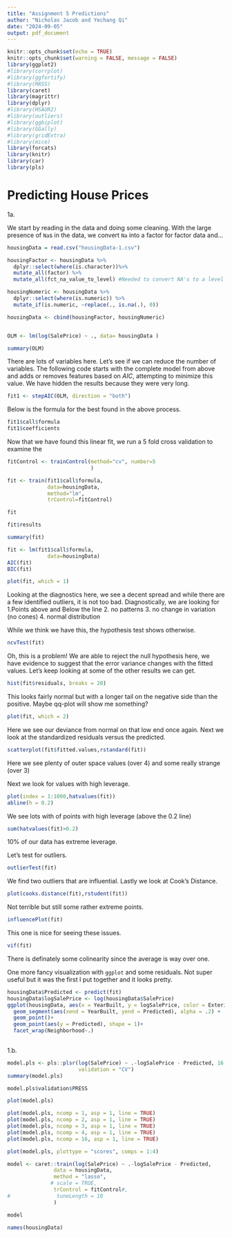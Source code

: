 ```yaml
---
title: "Assignment 5 Predictions"
author: "Nicholas Jacob and Yechang Qi"
date: "2024-09-05"
output: pdf_document
---
```


```r
knitr::opts_chunk$set(echo = TRUE)
knitr::opts_chunk$set(warning = FALSE, message = FALSE)
library(ggplot2)
#library(corrplot)
#library(ggfortify)
#library(MASS)
library(caret)
library(magrittr)
library(dplyr)
#library(HSAUR2)
#library(outliers)
#library(ggbiplot)
#library(GGally)
#library(gridExtra)
#library(mice)
library(forcats)
library(knitr)
library(car)
library(pls)
```
# Predicting House Prices

1a.

We start by reading in the data and doing some cleaning.  With the large presence of `Na`s in the data, we convert `Na` into a factor for factor data and...

```r
housingData = read.csv("housingData-1.csv")

housingFactor <- housingData %>% 
  dplyr::select(where(is.character))%>%
  mutate_all(factor) %>%
  mutate_all(fct_na_value_to_level) #Needed to convert NA's to a level to make the regression have enough data to go.

housingNumeric <- housingData %>% 
  dplyr::select(where(is.numeric)) %>%
  mutate_if(is.numeric, ~replace(., is.na(.), 0))

housingData <- cbind(housingFactor, housingNumeric)


OLM <- lm(log(SalePrice) ~ ., data= housingData )

summary(OLM)
```
There are lots of variables here.  Let's see if we can reduce the number of variables.  The following code starts with the complete model from above and adds or removes features based on $AIC$, attempting to minimize this value.  We have hidden the results because they were very long.
```r
fit1 <- stepAIC(OLM, direction = "both")
```
Below is the formula for the best found in the above process.
```r
fit1$call$formula
fit1$coefficients
```
Now that we have found this linear fit, we run a 5 fold cross validation to examine the 

```r
fitControl <- trainControl(method="cv", number=5
                           )

fit <- train(fit1$call$formula,
             data=housingData,
             method="lm",
             trControl=fitControl)

fit

fit$results

```
```r
summary(fit)
```
```r
fit <- lm(fit1$call$formula,
             data=housingData)
AIC(fit)
BIC(fit)
```

```r
plot(fit, which = 1)
```
Looking at the diagnostics here, we see a decent spread and while there are a few identified outliers, it is not too bad.  Diagnostically, we are looking for
1.Points above and Below the line
2. no patterns
3. no change in variation (no cones)
4. normal distribution

While we think we have this, the hypothesis test shows otherwise.
```r
ncvTest(fit)
```
Oh, this is a problem!  We are able to reject the null hypothesis here, we have evidence to suggest that the error variance changes with the fitted values.  Let's keep looking at some of the other results we can get.

```r
hist(fit$residuals, breaks = 20)
```
This looks fairly normal but with a longer tail on the negative side than the positive.  Maybe qq-plot will show me something?
```r
plot(fit, which = 2)
```
Here we see our deviance from normal on that low end once again.  Next we look at the standardized residuals versus the predicted.

```r
scatterplot(fit$fitted.values,rstandard(fit))
```
Here we see plenty of outer space values (over 4) and some really strange (over 3)

Next we look for values with high leverage.
```r

plot(index = 1:1000,hatvalues(fit))
abline(h = 0.2)
```
We see lots with of points with high leverage (above the 0.2 line)
```r
sum(hatvalues(fit)>0.2)
```
10\% of our data has extreme leverage. 

Let's test for outliers.

```r
outlierTest(fit)
```
We find two outliers that are influential.  Lastly we look at Cook's Distance.
```r
plot(cooks.distance(fit),rstudent(fit))
```
Not terrible but still some rather extreme points.

```r
influencePlot(fit)
```
This one is nice for seeing these issues.

```r
vif(fit)
```
There is definately some colinearity since the average is way over one.

One more fancy visualization with `ggplot` and some residuals.  Not super useful but it was the first I put together and it looks pretty.


```r
housingData$Predicted <- predict(fit)
housingData$logSalePrice <- log(housingData$SalePrice)
ggplot(housingData, aes(x = YearBuilt, y = logSalePrice, color = Exterior1st)) +
  geom_segment(aes(xend = YearBuilt, yend = Predicted), alpha = .2) +
  geom_point()+
  geom_point(aes(y = Predicted), shape = 1)+
  facet_wrap(Neighborhood~.) 
  
```
1.b.

```r
model.pls <- pls::plsr(log(SalePrice) ~ .-logSalePrice - Predicted, 16, data = housingData, #method = "oscorespls", 
                       validation = "CV")
summary(model.pls)
```
```r
model.pls$validation$PRESS
```

```r
plot(model.pls)

plot(model.pls, ncomp = 1, asp = 1, line = TRUE)
plot(model.pls, ncomp = 2, asp = 1, line = TRUE)
plot(model.pls, ncomp = 3, asp = 1, line = TRUE)
plot(model.pls, ncomp = 4, asp = 1, line = TRUE)
plot(model.pls, ncomp = 16, asp = 1, line = TRUE)
```

```r
plot(model.pls, plottype = "scores", comps = 1:4)
```
```r

model <- caret::train(log(SalePrice) ~ .-logSalePrice - Predicted,
               data = housingData,
               method = "lasso",
              # scale = TRUE,
               trControl = fitControl#,
#               tuneLength = 10
               )

model
```



```r
names(housingData)
```
